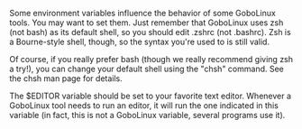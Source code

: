 {{ToC}}

Some environment variables influence the behavior of some GoboLinux tools. You may want to set them. Just remember that GoboLinux uses zsh (not bash) as its default shell, so you should edit .zshrc (not .bashrc). Zsh is a Bourne-style shell, though, so the syntax you're used to is still valid.

Of course, if you really prefer bash (though we really recommend giving zsh a try!), you can change your default shell using the "chsh" command. See the chsh man page for details.

The $EDITOR variable should be set to your favorite text editor. Whenever a GoboLinux tool needs to run an editor, it will run the one indicated in this variable (in fact, this is not a GoboLinux variable, several programs use it).